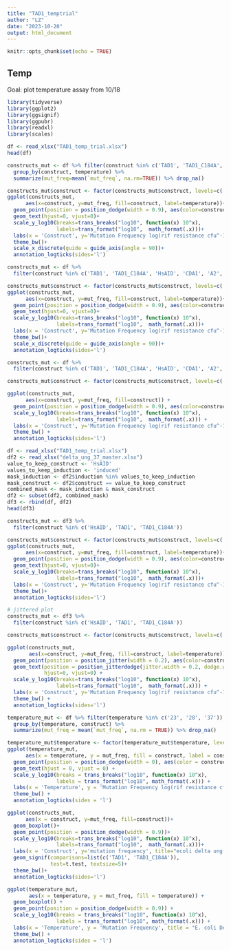 ```yaml
---
title: "TAD1_temptrial"
author: "LZ"
date: "2023-10-20"
output: html_document
---
```


```r
knitr::opts_chunk$set(echo = TRUE)
```

## Temp

Goal: plot temperature assay from 10/18

```r
library(tidyverse)
library(ggplot2)
library(ggsignif)
library(ggpubr)
library(readxl)
library(scales)
```

```r
df <- read_xlsx("TAD1_temp_trial.xlsx")
head(df)
```

```r
constructs_mut <- df %>% filter(construct %in% c('TAD1', 'TAD1_C184A', 'HsAID', 'CDA1', 'A2', 'CDAL7', 'PyrD', 'GsDA', 'CDAL4', 'TAD3', 'CDAL1', 'CDAL2', 'CDAL5', 'CDAL6')) %>%
  group_by(construct, temperature) %>% 
  summarize(mut_freq=mean(`mut_freq`, na.rm=TRUE)) %>% drop_na()

constructs_mut$construct <- factor(constructs_mut$construct, levels=c('TAD1', 'TAD1_C184A', 'HsAID', 'CDA1', 'A2', 'CDAL7', 'PyrD', 'GsDA', 'CDAL4', 'TAD3', 'CDAL1', 'CDAL2', 'CDAL5', 'CDAL6'))
ggplot(constructs_mut,
      aes(x=construct, y=mut_freq, fill=construct, label=temperature))+
  geom_point(position = position_dodge(width = 0.9), aes(color=construct))+
  geom_text(hjust=0, vjust=0)+
  scale_y_log10(breaks=trans_breaks("log10", function(x) 10^x),
                labels=trans_format("log10",  math_format(.x)))+
  labs(x = 'Construct', y='Mutation Frequency log(rif resistance cfu^-1)', title="ecoli delta ung all induced")+
  theme_bw()+
  scale_x_discrete(guide = guide_axis(angle = 90))+
  annotation_logticks(sides='l')

```
```r
constructs_mut <- df %>%
  filter(construct %in% c('TAD1', 'TAD1_C184A', 'HsAID', 'CDA1', 'A2', 'CDAL7', 'PyrD', 'GsDA', 'CDAL4', 'TAD3', 'CDAL1', 'CDAL2', 'CDAL5', 'CDAL6'), temperature %in% c('23'))

constructs_mut$construct <- factor(constructs_mut$construct, levels=c('TAD1', 'TAD1_C184A', 'HsAID', 'CDA1', 'A2', 'CDAL7', 'PyrD', 'GsDA', 'CDAL4', 'TAD3', 'CDAL1', 'CDAL2', 'CDAL5', 'CDAL6'))
ggplot(constructs_mut,
      aes(x=construct, y=mut_freq, fill=construct, label=temperature))+
  geom_point(position = position_dodge(width = 0.9), aes(color=construct))+
  geom_text(hjust=0, vjust=0)+
  scale_y_log10(breaks=trans_breaks("log10", function(x) 10^x),
                labels=trans_format("log10",  math_format(.x)))+
  labs(x = 'Construct', y='Mutation Frequency log(rif resistance cfu^-1)', title="ecoli delta ung all induced")+
  theme_bw()+
  scale_x_discrete(guide = guide_axis(angle = 90))+
  annotation_logticks(sides='l')
```

```r
constructs_mut <- df %>%
  filter(construct %in% c('TAD1', 'TAD1_C184A', 'HsAID', 'CDA1', 'A2', 'CDAL7', 'PyrD', 'GsDA', 'CDAL4', 'TAD3', 'CDAL1', 'CDAL2', 'CDAL5', 'CDAL6'), temperature %in% c('23'))

constructs_mut$construct <- factor(constructs_mut$construct, levels=c('TAD1', 'TAD1_C184A', 'HsAID', 'CDA1', 'A2', 'CDAL7', 'PyrD', 'GsDA', 'CDAL4', 'TAD3', 'CDAL1', 'CDAL2', 'CDAL5', 'CDAL6'))

ggplot(constructs_mut,
      aes(x=construct, y=mut_freq, fill=construct)) +
  geom_point(position = position_dodge(width = 0.9), aes(color=construct)) +
  scale_y_log10(breaks=trans_breaks("log10", function(x) 10^x),
                labels=trans_format("log10",  math_format(.x))) +
  labs(x = 'Construct', y='Mutation Frequency log(rif resistance cfu^-1)', title="ecoli delta ung all induced") +
  theme_bw() +
  annotation_logticks(sides='l')

```

```r
df <- read_xlsx("TAD1_temp_trial.xlsx")
df2 <- read_xlsx("delta_ung_37_master.xlsx")
value_to_keep_construct <- 'HsAID'
values_to_keep_induction <- 'induced'
mask_induction <- df2$induction %in% values_to_keep_induction
mask_construct <- df2$construct == value_to_keep_construct
combined_mask <- mask_induction & mask_construct
df2 <- subset(df2, combined_mask)
df3 <- rbind(df, df2)
head(df3)
```
```r
constructs_mut <- df3 %>%
  filter(construct %in% c('HsAID', 'TAD1', 'TAD1_C184A'))

constructs_mut$construct <- factor(constructs_mut$construct, levels=c('HsAID', 'TAD1', 'TAD1_C184A'))
ggplot(constructs_mut,
      aes(x=construct, y=mut_freq, fill=construct, label=temperature))+
  geom_point(position = position_dodge(width = 0.9), aes(color=construct))+
  geom_text(hjust=0, vjust=0)+
  scale_y_log10(breaks=trans_breaks("log10", function(x) 10^x),
                labels=trans_format("log10",  math_format(.x)))+
  labs(x = 'Construct', y='Mutation Frequency log(rif resistance cfu^-1)', title="ecoli delta ung all induced")+
  theme_bw()+
  annotation_logticks(sides='l')
```

```r
# jittered plot
constructs_mut <- df3 %>%
  filter(construct %in% c('HsAID', 'TAD1', 'TAD1_C184A'))

constructs_mut$construct <- factor(constructs_mut$construct, levels=c('HsAID', 'TAD1', 'TAD1_C184A'))

ggplot(constructs_mut,
       aes(x=construct, y=mut_freq, fill=construct, label=temperature)) +
  geom_point(position = position_jitter(width = 0.2), aes(color=construct)) +
  geom_text(position = position_jitterdodge(jitter.width = 0.2, dodge.width = 0.9),
            hjust=0, vjust=0) +
  scale_y_log10(breaks=trans_breaks("log10", function(x) 10^x),
                labels=trans_format("log10",  math_format(.x))) +
  labs(x = 'Construct', y='Mutation Frequency log(rif resistance cfu^-1)', title="ecoli delta ung all induced") +
  theme_bw() +
  annotation_logticks(sides='l')
```


```r
temperature_mut <- df %>% filter(temperature %in% c('23', '28', '37')) %>%
  group_by(temperature, construct) %>% 
  summarize(mut_freq = mean(`mut_freq`, na.rm = TRUE)) %>% drop_na()

temperature_mut$temperature <- factor(temperature_mut$temperature, levels = c('23', '28', '37'))
ggplot(temperature_mut,
      aes(x = temperature, y = mut_freq, fill = construct, label = construct)) +
  geom_point(position = position_dodge(width = 0), aes(color = construct)) +
  geom_text(hjust = 0, vjust = 0) +
  scale_y_log10(breaks = trans_breaks("log10", function(x) 10^x),
                labels = trans_format("log10", math_format(.x))) +
  labs(x = 'Temperature', y = 'Mutation Frequency log(rif resistance cfu^-1)', title = "E. coli Delta ung all induced") +
  theme_bw() +
  annotation_logticks(sides = 'l')
```

```r
ggplot(constructs_mut,
      aes(x = construct, y=mut_freq, fill=construct))+
  geom_boxplot()+
  geom_point(position = position_dodge(width = 0.9))+
  scale_y_log10(breaks=trans_breaks("log10", function(x) 10^x),
                labels=trans_format("log10",  math_format(.x)))+
  labs(x = 'Construct', y='mutation frequency', title="ecoli delta ung all induced")+
  geom_signif(comparisons=list(c('TAD1', 'TAD1_C184A')), 
              test=t.test, textsize=5)+
  theme_bw()+
  annotation_logticks(sides='l')
```

```r
ggplot(temperature_mut,
       aes(x = temperature, y = mut_freq, fill = temperature)) +
  geom_boxplot() +
  geom_point(position = position_dodge(width = 0.9)) +
  scale_y_log10(breaks = trans_breaks("log10", function(x) 10^x),
                labels = trans_format("log10", math_format(.x))) +
  labs(x = 'Temperature', y = 'Mutation Frequency', title = "E. coli Delta ung all induced") +
  theme_bw() +
  annotation_logticks(sides = 'l')
```
